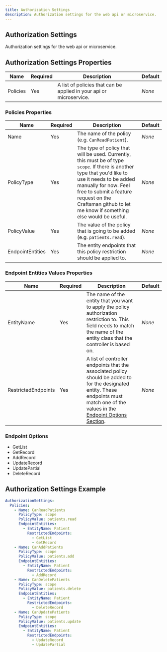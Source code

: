 ```yaml
---
title: Authorization Settings
description: Authorization settings for the web api or microservice.
---
```


## Authorization Settings 

Authorization settings for the web api or microservice.

## Authorization Settings Properties

| Name       | Required | Description                                                         | Default                          |
| ---------- | -------- | ------------------------------------------------------------------- | -------------------------------- |
| Policies   | Yes      | A list of policies that can be applied in your api or microservice. | *None*                           |


### Policies Properties

| Name               | Required | Description                                                  | Default                          |
| ------------------ | -------- | ------------------------------------------------------------ | -------------------------------- |
| Name               | Yes      | The name of the policy (e.g. `CanReadPatient`). | *None*   |
| PolicyType         | Yes      | The type of policy that will be used. Currently, this must be of type `scope`. If there is another type that you'd like to use it needs to be added manually for now. Feel free to submit a feature request on the Craftsman github to let me know if something else would be useful. | *None*   |
| PolicyValue        | Yes      | The value of the policy that is going to be added (e.g. `patients.read`). | *None*   |
| EndpointEntities   | Yes      | The entity endpoints that this policy restriction should be applied to. | *None*   |


### Endpoint Entities Values Properties

| Name                | Required | Description                                                  | Default                          |
| ------------------- | -------- | ------------------------------------------------------------ | -------------------------------- |
| EntityName          | Yes      | The name of the entity that you want to apply the policy authorization restriction to. This field needs to match the name of the entity class that the controller is based on. | *None*                           |
| RestrictedEndpoints | Yes      | A list of controller endpoints that the associated policy should be added to for the designated entity. These endpoints must match one of the values in the [Endpoint Options Section](#endpoint-options).| *None*                           |

### Endpoint Options
* GetList
* GetRecord
* AddRecord
* UpdateRecord
* UpdatePartial
* DeleteRecord

## Authorization Settings Example
```yaml
AuthorizationSettings:
  Policies:
    - Name: CanReadPatients
      PolicyType: scope
      PolicyValue: patients.read
      EndpointEntities:
        - EntityName: Patient
          RestrictedEndpoints:
            - GetList
            - GetRecord
    - Name: CanAddPatients
      PolicyType: scope
      PolicyValue: patients.add
      EndpointEntities:
        - EntityName: Patient
          RestrictedEndpoints:
            - AddRecord
    - Name: CanDeletePatients
      PolicyType: scope
      PolicyValue: patients.delete
      EndpointEntities:
        - EntityName: Patient
          RestrictedEndpoints:
            - DeleteRecord
    - Name: CanUpdatePatients
      PolicyType: scope
      PolicyValue: patients.update
      EndpointEntities:
        - EntityName: Patient
          RestrictedEndpoints:
            - UpdateRecord
            - UpdatePartial
```